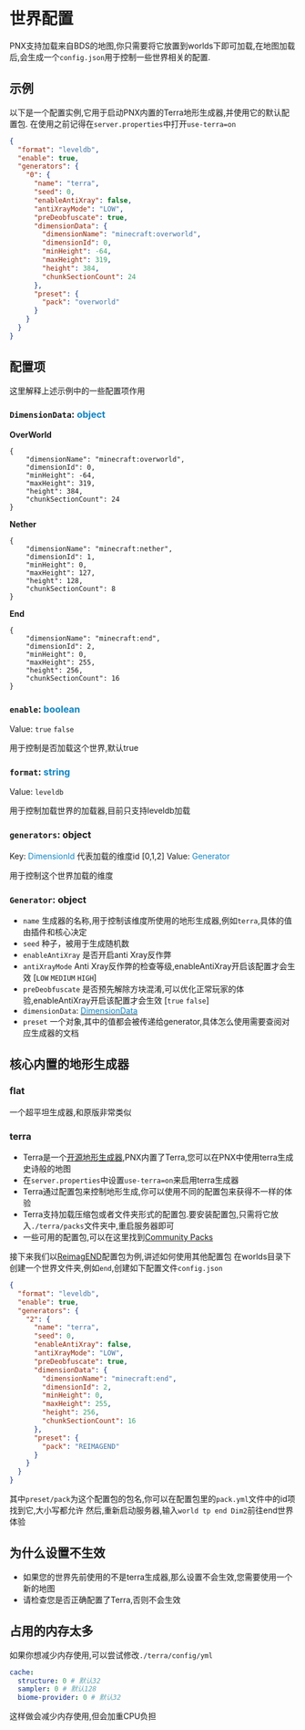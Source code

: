 # 世界配置
PNX支持加载来自BDS的地图,你只需要将它放置到worlds下即可加载,在地图加载后,会生成一个`config.json`用于控制一些世界相关的配置.

## 示例
以下是一个配置实例,它用于启动PNX内置的Terra地形生成器,并使用它的默认配置包.
在使用之前记得在`server.properties`中打开`use-terra=on`
```json
{
  "format": "leveldb",
  "enable": true,
  "generators": {
    "0": {
      "name": "terra",
      "seed": 0,
      "enableAntiXray": false,
      "antiXrayMode": "LOW",
      "preDeobfuscate": true,
      "dimensionData": {
        "dimensionName": "minecraft:overworld",
        "dimensionId": 0,
        "minHeight": -64,
        "maxHeight": 319,
        "height": 384,
        "chunkSectionCount": 24
      },
      "preset": {
        "pack": "overworld"
      }
    }
  }
}
```

## 配置项
这里解释上述示例中的一些配置项作用

### `DimensionData`: <font color="1085c4">object</font>
**OverWorld**
```
{
    "dimensionName": "minecraft:overworld",
    "dimensionId": 0,
    "minHeight": -64,
    "maxHeight": 319,
    "height": 384,
    "chunkSectionCount": 24
}
```
**Nether**
```
{
    "dimensionName": "minecraft:nether",
    "dimensionId": 1,
    "minHeight": 0,
    "maxHeight": 127,
    "height": 128,
    "chunkSectionCount": 8
}
```
**End**
```
{
    "dimensionName": "minecraft:end",
    "dimensionId": 2,
    "minHeight": 0,
    "maxHeight": 255,
    "height": 256,
    "chunkSectionCount": 16
}
```

### `enable`: <font color="1085c4">boolean</font>
Value: `true` `false`

用于控制是否加载这个世界,默认true

### `format`: <font color="1085c4">string</font>
Value: `leveldb`

用于控制加载世界的加载器,目前只支持leveldb加载

### `generators`: object
Key: <font color="1085c4">DimensionId</font> 代表加载的维度id [0,1,2]
Value: <font color="1085c4">Generator</font>

用于控制这个世界加载的维度

### `Generator`: object
- `name` 生成器的名称,用于控制该维度所使用的地形生成器,例如`terra`,具体的值由插件和核心决定
- `seed` 种子，被用于生成随机数
- `enableAntiXray` 是否开启anti Xray反作弊
- `antiXrayMode` Anti Xray反作弊的检查等级,enableAntiXray开启该配置才会生效 [`LOW` `MEDIUM` `HIGH`]
- `preDeobfuscate` 是否预先解除方块混淆,可以优化正常玩家的体验,enableAntiXray开启该配置才会生效 [`true` `false`]
- `dimensionData`: [<font color="1085c4">DimensionData</font>](#dimensiondata-object)
- `preset` 一个对象,其中的值都会被传递给generator,具体怎么使用需要查阅对应生成器的文档

## 核心内置的地形生成器

### flat
一个超平坦生成器,和原版非常类似

### terra
- Terra是一个[开源地形生成器](https://github.com/PolyhedralDev/Terra),PNX内置了Terra,您可以在PNX中使用terra生成史诗般的地图
- 在`server.properties`中设置`use-terra=on`来启用terra生成器
- Terra通过配置包来控制地形生成,你可以使用不同的配置包来获得不一样的体验
- Terra支持加载压缩包或者文件夹形式的配置包.要安装配置包,只需将它放入`./terra/packs`文件夹中,重启服务器即可
- 一些可用的配置包,可以在这里找到[Community Packs](https://terra.polydev.org/config/community-packs.html)

接下来我们以[ReimagEND](https://github.com/justaureus/ReimagEND)配置包为例,讲述如何使用其他配置包
在worlds目录下创建一个世界文件夹,例如`end`,创建如下配置文件`config.json`
```json
{
  "format": "leveldb",
  "enable": true,
  "generators": {
    "2": {
      "name": "terra",
      "seed": 0,
      "enableAntiXray": false,
      "antiXrayMode": "LOW",
      "preDeobfuscate": true,
      "dimensionData": {
        "dimensionName": "minecraft:end",
        "dimensionId": 2,
        "minHeight": 0,
        "maxHeight": 255,
        "height": 256,
        "chunkSectionCount": 16
      },
      "preset": {
        "pack": "REIMAGEND"
      }
    }
  }
}
```
其中`preset/pack`为这个配置包的包名,你可以在配置包里的`pack.yml`文件中的id项找到它,大小写都允许
然后,重新启动服务器,输入`world tp end Dim2`前往end世界体验

## 为什么设置不生效
- 如果您的世界先前使用的不是terra生成器,那么设置不会生效,您需要使用一个新的地图
- 请检查您是否正确配置了Terra,否则不会生效

## 占用的内存太多
如果你想减少内存使用,可以尝试修改`./terra/config/yml`
```yaml
cache:
  structure: 0 # 默认32
  sampler: 0 # 默认128
  biome-provider: 0 # 默认32
```
这样做会减少内存使用,但会加重CPU负担